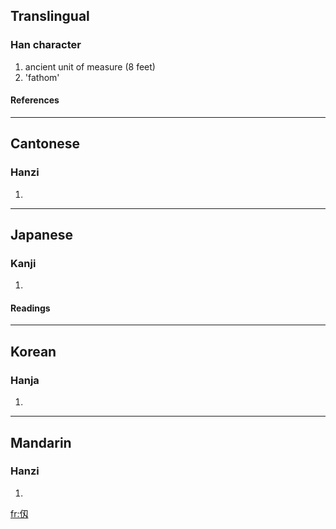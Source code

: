 {{see|仞}}

==Translingual==
===Han character===
{{Han char|rad=人|as=03|sn=5|four=|canj=人尸大 (OSK), XX人尸大 (XXOSK)}}
# ancient unit of measure (8 feet)
# 'fathom'
====References====
{{Han ref|kx=0094.051|hdz=10115.071|uh=4EED|ud=20205}}
----
==Cantonese==
===Hanzi===
{{yue-hanzi|jyut=|y=yan6}}
# {{defn|Cantonese}}
----
==Japanese==
===Kanji===
{{ja-kanji|grade=|rs=人03}}
# {{defn|Japanese}}
====Readings====
{{ja-readings|on=[[じん]] (jin)|kun=[[はかる]] (hakaru)}}
----
==Korean==
===Hanja===
{{ko-hanja|hangeul=인|rv=in|mr=in}}
# {{defn|Korean}}
----
==Mandarin==
===Hanzi===
{{cmn-hanzi|pin=[[rèn]] (ren4)|wg=jen<sup>4</sup>}}
# {{defn|Mandarin}}

[[fr:仭]]